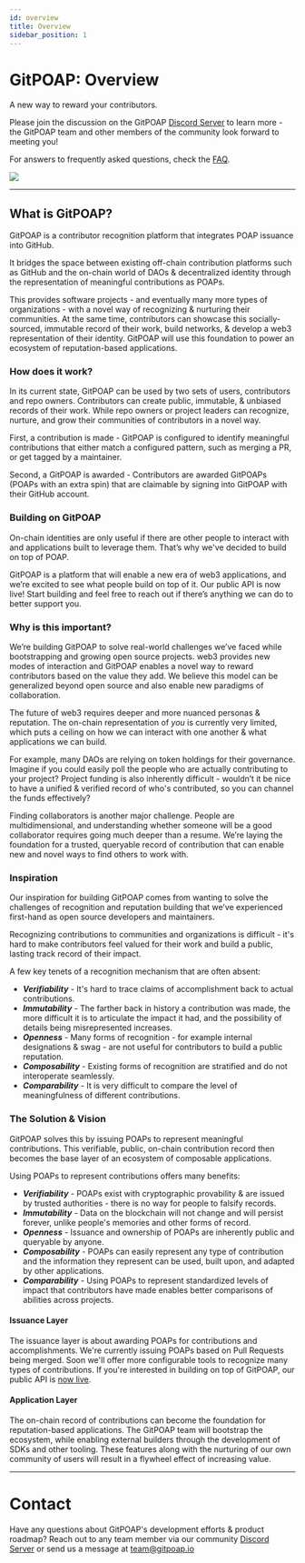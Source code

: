 ```yaml
---
id: overview
title: Overview
sidebar_position: 1
---
```



# GitPOAP: Overview

A new way to reward your contributors.

Please join the discussion on the GitPOAP [Discord Server](https://gitpoap.io/discord) to learn more - the GitPOAP team and other members of the community look forward to meeting you!

For answers to frequently asked questions, check the [FAQ](./faq.mdx).

<ImageContainer>
  <img
    src={require('@site/static/img/gitpoap_visuals/gitpoaps.png').default}
    style={{
      width: '550px',
      maxWidth: '100%',
      textAlign: 'center',
    }}
  />
</ImageContainer>

---

## What is GitPOAP?

GitPOAP is a contributor recognition platform that integrates POAP issuance into GitHub.

It bridges the space between existing off-chain contribution platforms such as GitHub and the on-chain world of DAOs & decentralized identity through the representation of meaningful contributions as POAPs.

This provides software projects - and eventually many more types of organizations - with a novel way of recognizing & nurturing their communities. At the same time, contributors can showcase this socially-sourced, immutable record of their work, build networks, & develop a web3 representation of their identity. GitPOAP will use this foundation to power an ecosystem of reputation-based applications.

### How does it work?

In its current state, GitPOAP can be used by two sets of users, contributors and repo owners. Contributors can create public, immutable, & unbiased records of their work. While repo owners or project leaders can recognize, nurture, and grow their communities of contributors in a novel way.

First, a contribution is made - GitPOAP is configured to identify meaningful contributions that either match a configured pattern, such as merging a PR, or get tagged by a maintainer.

Second, a GitPOAP is awarded - Contributors are awarded GitPOAPs (POAPs with an extra spin) that are claimable by signing into GitPOAP with their GitHub account.

<HowSvg />

### Building on GitPOAP

On-chain identities are only useful if there are other people to interact with and applications built to leverage them. That’s why we've decided to build on top of POAP.

GitPOAP is a platform that will enable a new era of web3 applications, and we’re excited to see what people build on top of it. Our public API is now live! Start building and feel free to reach out if there’s anything we can do to better support you.

### Why is this important?

We’re building GitPOAP to solve real-world challenges we’ve faced while bootstrapping and growing open source projects.  web3 provides new modes of interaction and GitPOAP enables a novel way to reward contributors based on the value they add.  We believe this model can be generalized beyond open source and also enable new paradigms of collaboration.

The future of web3 requires deeper and more nuanced personas & reputation.  The on-chain representation of *you* is currently very limited, which puts a ceiling on how we can interact with one another & what applications we can build. 

For example, many DAOs are relying on token holdings for their governance.  Imagine if you could easily poll the people who are actually contributing to your project?  Project funding is also inherently difficult - wouldn’t it be nice to have a unified & verified record of who's contributed, so you can channel the funds effectively?

Finding collaborators is another major challenge. People are multidimensional, and understanding whether someone will be a good collaborator requires going much deeper than a resume.  We’re laying the foundation for a trusted, queryable record of contribution that can enable new and novel ways to find others to work with.

### Inspiration

Our inspiration for building GitPOAP comes from wanting to solve the challenges of recognition and reputation building that we’ve experienced first-hand as open source developers and maintainers.

Recognizing contributions to communities and organizations is difficult - it's hard to make contributors feel valued for their work and build a public, lasting track record of their impact.

A few key tenets of a recognition mechanism that are often absent:

- **_Verifiability_** - It's hard to trace claims of accomplishment back to actual contributions.
- **_Immutability_** - The farther back in history a contribution was made, the more difficult it is to articulate the impact it had, and the possibility of details being misrepresented increases.
- **_Openness_** - Many forms of recognition - for example internal designations & swag - are not useful for contributors to build a public reputation.
- **_Composability_** - Existing forms of recognition are stratified and do not interoperate seamlessly.
- **_Comparability_** - It is very difficult to compare the level of meaningfulness of different contributions.

### The Solution & Vision

GitPOAP solves this by issuing POAPs to represent meaningful contributions. This verifiable, public, on-chain contribution record then becomes the base layer of an ecosystem of composable applications.

Using POAPs to represent contributions offers many benefits:

- **_Verifiability_** - POAPs exist with cryptographic provability & are issued by trusted authorities - there is no way for people to falsify records.
- **_Immutability_** - Data on the blockchain will not change and will persist forever, unlike people's memories and other forms of record.
- **_Openness_** - Issuance and ownership of POAPs are inherently public and queryable by anyone.
- **_Composability_** - POAPs can easily represent any type of contribution and the information they represent can be used, built upon, and adapted by other applications.
- **_Comparability_** - Using POAPs to represent standardized levels of impact that contributors have made enables better comparisons of abilities across projects.

#### Issuance Layer

The issuance layer is about awarding POAPs for contributions and accomplishments. We're currently issuing POAPs based on Pull Requests being merged.  Soon we'll offer more configurable tools to recognize many types of contributions.  If you're interested in building on top of GitPOAP, our public API is [now live](https://docs.gitpoap.io/api).

#### Application Layer

The on-chain record of contributions can become the foundation for reputation-based applications. The GitPOAP team will bootstrap the ecosystem, while enabling external builders through the development of SDKs and other tooling. These features along with the nurturing of our own community of users will result in a flywheel effect of increasing value.

---

# Contact

Have any questions about GitPOAP's development efforts & product roadmap? Reach out to any team member via our community [Discord Server](https://gitpoap.io/discord) or send us a message at team@gitpoap.io
